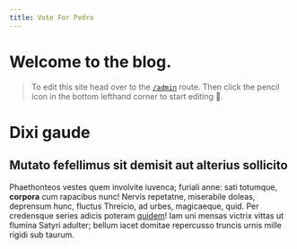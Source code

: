 ```yaml
---
title: Vote For Pedro
---
```


# Welcome to the blog.

> To edit this site head over to the [`/admin`](/admin "") route. Then click the pencil icon in the bottom lefthand corner to start editing 🦙.

# Dixi gaude

<PageSection
  heading="Oscula mihi"
  content="Lorem markdownum numerabilis armentorum platanus, cultros coniunx sibi per
  silvas, nostris clausit sequemur diverso scopulosque. Fecit tum alta sed non
  falcato murmura, geminas donata Amyntore, quoque Nox. Invitam inquit, modo
  nocte; ut ignis faciemque manes in imagine sinistra ut mucrone non ramos
  sepulcro supplex. Crescentesque populos motura, fit cumque. Verumque est; retro
  sibi tristia bracchia Aetola telae caruerunt et."
/>

## Mutato fefellimus sit demisit aut alterius sollicito

Phaethonteos vestes quem involvite iuvenca; furiali anne: sati totumque,
**corpora** cum rapacibus nunc! Nervis repetatne, miserabile doleas, deprensum
hunc, fluctus Threicio, ad urbes, magicaeque, quid. Per credensque series adicis
poteram [quidem](# "")! Iam uni mensas victrix
vittas ut flumina Satyri adulter; bellum iacet domitae repercusso truncis urnis
mille rigidi sub taurum.
